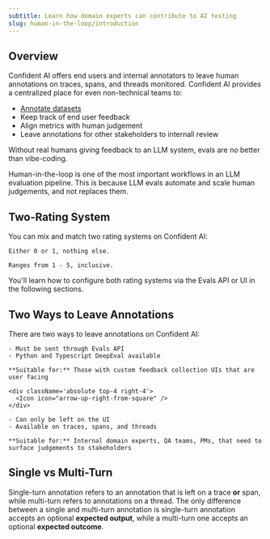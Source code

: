 ```yaml
---
subtitle: Learn how domain experts can contribute to AI testing
slug: human-in-the-loop/introduction
---
```


## Overview

Confident AI offers end users and internal annotators to leave human annotations on traces, spans, and threads monitored. Confident AI provides a centralized place for even non-technical teams to:

- [Annotate datasets](/docs/llm-evaluation/dataset-management/create-goldens)
- Keep track of end user feedback
- Align metrics with human judgement
- Leave annotations for other stakeholders to internall review

Without real humans giving feedback to an LLM system, evals are no better than vibe-coding.

<Tip>
  Human-in-the-loop is one of the most important workflows in an LLM evaluation
  pipeline. This is because LLM evals automate and scale human judgements, and
  not replaces them.
</Tip>

## Two-Rating System

You can mix and match two rating systems on Confident AI:

<CardGroup cols={2}>
  <Card
    title="Thums Up/Down"
    icon="fa-light thumbs-up"
    iconType="solid"
  >

    Either 0 or 1, nothing else.

  </Card>
  <Card
    title="Five Star Rating"
    icon="fa-light star"
    iconType="solid"
  >

    Ranges from 1 - 5, inclusive.

  </Card>
</CardGroup>

You'll learn how to configure both rating systems via the Evals API or UI in the following sections.

## Two Ways to Leave Annotations

There are two ways to leave annotations on Confident AI:

<CardGroup cols={2}>
  <Card
    title="End-User Feedback"
    icon="users"
    iconType="solid"
    href="/docs/human-in-the-loop/collect-feedback"
  >
    <div className='absolute top-4 right-4'>
      <Icon icon="arrow-up-right-from-square" />
    </div>

    - Must be sent through Evals API
    - Python and Typescript DeepEval available

    **Suitable for:** Those with custom feedback collection UIs that are user facing

  </Card>
  <Card
    title="Internal Feedback"
    icon="user-tie"
    iconType="solid"
    href="/docs/human-in-the-loop/annotation-queues"
  >

    <div className='absolute top-4 right-4'>
      <Icon icon="arrow-up-right-from-square" />
    </div>

    - Can only be left on the UI
    - Available on traces, spans, and threads

    **Suitable for:** Internal domain experts, QA teams, PMs, that need to surface judgements to stakeholders

  </Card>
</CardGroup>

## Single vs Multi-Turn

Single-turn annotation refers to an annotation that is left on a trace **or** span, while multi-turn refers to annotations on a thread. The only difference between a single and multi-turn annotation is single-turn annotation accepts an optional **expected output**, while a multi-turn one accepts an optional **expected outcome**.
